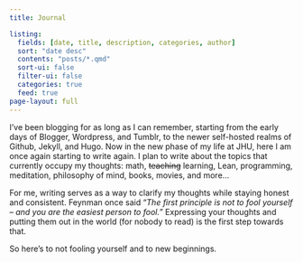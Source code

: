 ```yaml
---
title: Journal

listing:
  fields: [date, title, description, categories, author]
  sort: "date desc"
  contents: "posts/*.qmd"
  sort-ui: false
  filter-ui: false
  categories: true
  feed: true
page-layout: full
---
```


I've been blogging for as long as I can remember, starting from the early days of Blogger, Wordpress, and Tumblr, to the newer self-hosted realms of Github, Jekyll, and Hugo. Now in the new phase of my life at JHU, here I am once again starting to write again. I plan to write about the topics that currently occupy my thoughts: math, <s>teaching</s> learning, Lean, programming, meditation, philosophy of mind, books, movies, and more...

For me, writing serves as a way to clarify my thoughts while staying honest and consistent. 
Feynman once said "*The first principle is not to fool yourself – and you are the easiest person to fool.*" 
Expressing your thoughts and putting them out in the world (for nobody to read) is the first step towards that.
<!-- 
The title of this post is a meditation prompt by Sam Harris.
I'm serious about practicing meditation and mindfulness, but regrettably, not very good at it. 
Whenever I catch myself doing something I would rather not (like procrastinating writing), I just remind myself to *Begin Again*. -->

So here's to not fooling yourself and to new beginnings. 
